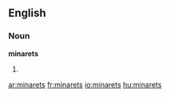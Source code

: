 ==English==

===Noun===
'''minarets'''

# {{plural of|[[minaret]]}}

[[ar:minarets]]
[[fr:minarets]]
[[io:minarets]]
[[hu:minarets]]